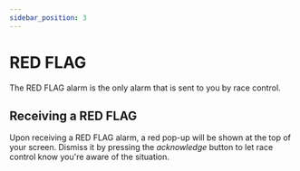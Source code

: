 ```yaml
---
sidebar_position: 3
---
```


# RED FLAG

The RED FLAG alarm is the only alarm that is sent to you by race control.

## Receiving a RED FLAG

Upon receiving a RED FLAG alarm, a red pop-up will be shown at the top of your screen. Dismiss it by pressing the _acknowledge_ button to let race control know you're aware of the situation.
